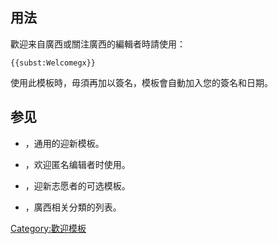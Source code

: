 <includeonly><!-- 在這裡加入模板的保護標識 --></includeonly><noinclude>{{template doc page viewed directly}}</noinclude>
<!-- 在本行下編輯模板說明 -->
{{Subst only}}

== 用法 ==
歡迎来自廣西或關注廣西的編輯者時請使用：
<pre>{{subst:Welcomegx}}</pre>
使用此模板時，毋須再加以簽名，模板會自動加入您的簽名和日期。

== 参见 ==
* {{tls|Welcome}}，通用的迎新模板。
* {{tls|Welcomeip}}，欢迎匿名编辑者时使用。
* {{tls|小天使迎新}}，迎新志愿者的可选模板。
* {{tl|廣西主題工作列}}，廣西相关分類的列表。
<includeonly>
<!-- 本行下加入模板的分類 -->
[[Category:歡迎模板]]
<!-- 本行下加入模板的跨語言鏈接 -->

</includeonly>